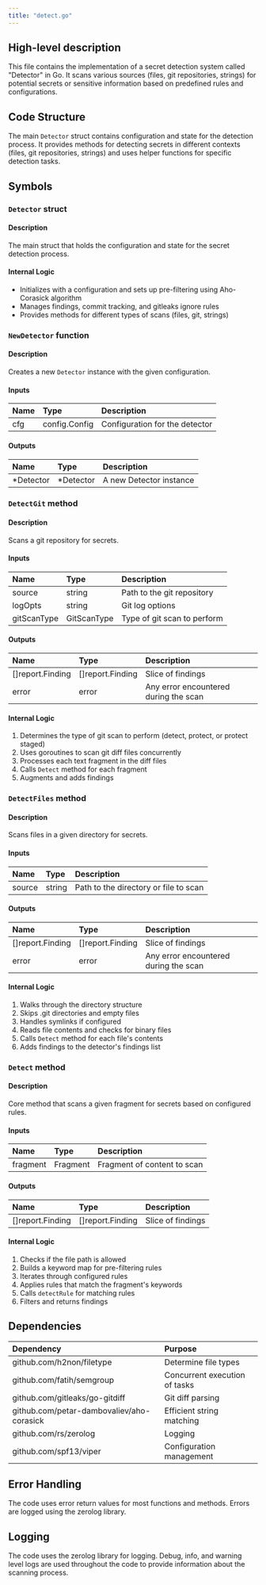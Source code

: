 ```yaml
---
title: "detect.go"
---
```


## High-level description
This file contains the implementation of a secret detection system called "Detector" in Go. It scans various sources (files, git repositories, strings) for potential secrets or sensitive information based on predefined rules and configurations.

## Code Structure
The main `Detector` struct contains configuration and state for the detection process. It provides methods for detecting secrets in different contexts (files, git repositories, strings) and uses helper functions for specific detection tasks.

## Symbols

### `Detector` struct
#### Description
The main struct that holds the configuration and state for the secret detection process.

#### Internal Logic
- Initializes with a configuration and sets up pre-filtering using Aho-Corasick algorithm
- Manages findings, commit tracking, and gitleaks ignore rules
- Provides methods for different types of scans (files, git, strings)

### `NewDetector` function
#### Description
Creates a new `Detector` instance with the given configuration.

#### Inputs
| Name | Type | Description |
|:-----|:-----|:------------|
| cfg | config.Config | Configuration for the detector |

#### Outputs
| Name | Type | Description |
|:-----|:-----|:------------|
| *Detector | *Detector | A new Detector instance |

### `DetectGit` method
#### Description
Scans a git repository for secrets.

#### Inputs
| Name | Type | Description |
|:-----|:-----|:------------|
| source | string | Path to the git repository |
| logOpts | string | Git log options |
| gitScanType | GitScanType | Type of git scan to perform |

#### Outputs
| Name | Type | Description |
|:-----|:-----|:------------|
| []report.Finding | []report.Finding | Slice of findings |
| error | error | Any error encountered during the scan |

#### Internal Logic
1. Determines the type of git scan to perform (detect, protect, or protect staged)
2. Uses goroutines to scan git diff files concurrently
3. Processes each text fragment in the diff files
4. Calls `Detect` method for each fragment
5. Augments and adds findings

### `DetectFiles` method
#### Description
Scans files in a given directory for secrets.

#### Inputs
| Name | Type | Description |
|:-----|:-----|:------------|
| source | string | Path to the directory or file to scan |

#### Outputs
| Name | Type | Description |
|:-----|:-----|:------------|
| []report.Finding | []report.Finding | Slice of findings |
| error | error | Any error encountered during the scan |

#### Internal Logic
1. Walks through the directory structure
2. Skips .git directories and empty files
3. Handles symlinks if configured
4. Reads file contents and checks for binary files
5. Calls `Detect` method for each file's contents
6. Adds findings to the detector's findings list

### `Detect` method
#### Description
Core method that scans a given fragment for secrets based on configured rules.

#### Inputs
| Name | Type | Description |
|:-----|:-----|:------------|
| fragment | Fragment | Fragment of content to scan |

#### Outputs
| Name | Type | Description |
|:-----|:-----|:------------|
| []report.Finding | []report.Finding | Slice of findings |

#### Internal Logic
1. Checks if the file path is allowed
2. Builds a keyword map for pre-filtering rules
3. Iterates through configured rules
4. Applies rules that match the fragment's keywords
5. Calls `detectRule` for matching rules
6. Filters and returns findings

## Dependencies
| Dependency | Purpose |
|:-----------|:--------|
| github.com/h2non/filetype | Determine file types |
| github.com/fatih/semgroup | Concurrent execution of tasks |
| github.com/gitleaks/go-gitdiff | Git diff parsing |
| github.com/petar-dambovaliev/aho-corasick | Efficient string matching |
| github.com/rs/zerolog | Logging |
| github.com/spf13/viper | Configuration management |

## Error Handling
The code uses error return values for most functions and methods. Errors are logged using the zerolog library.

## Logging
The code uses the zerolog library for logging. Debug, info, and warning level logs are used throughout the code to provide information about the scanning process.